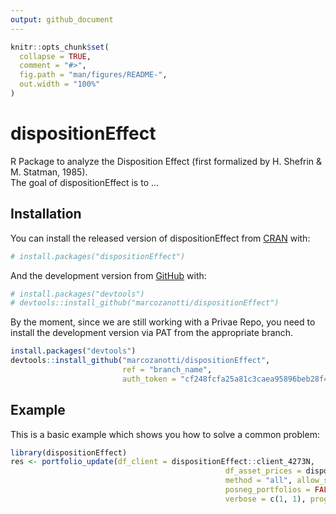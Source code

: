 ```yaml
---
output: github_document
---
```


<!-- README.md is generated from README.Rmd. Please edit that file -->

```r
knitr::opts_chunk$set(
  collapse = TRUE,
  comment = "#>",
  fig.path = "man/figures/README-",
  out.width = "100%"
)
```

# dispositionEffect

<!-- badges: start -->
<!-- badges: end -->

R Package to analyze the Disposition Effect (first formalized by H. Shefrin 
&amp; M. Statman, 1985).  
The goal of dispositionEffect is to ...


## Installation

You can install the released version of dispositionEffect from 
[CRAN](https://CRAN.R-project.org) with:

``` r
# install.packages("dispositionEffect")
```

And the development version from [GitHub](https://github.com/) with:

``` r
# install.packages("devtools")
# devtools::install_github("marcozanotti/dispositionEffect")
```

By the moment, since we are still working with a Privae Repo,
you need to install the development version via PAT from the 
appropriate branch.

``` r
install.packages("devtools")
devtools::install_github("marcozanotti/dispositionEffect",
                         ref = "branch_name",
                         auth_token = "cf248fcfa25a81c3caea95896beb28f4e9878ff6")
```


## Example

This is a basic example which shows you how to solve a common problem:

```r
library(dispositionEffect)
res <- portfolio_update(df_client = dispositionEffect::client_4273N, 
												df_asset_prices = dispositionEffect::marketprices_4273N, 
												method = "all", allow_short = TRUE, time_threshold = "0 mins",
												posneg_portfolios = FALSE, portfolio_statistics = FALSE,
												verbose = c(1, 1), progress = TRUE)
```



